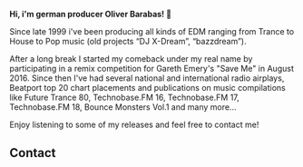 
<Banner />

<Container>

**Hi, i'm german producer Oliver Barabas! 👋**

Since late 1999 i've been producing all kinds of EDM ranging from Trance to House to Pop music (old projects “DJ X-Dream”, “bazzdream”).

After a long break I started my comeback under my real name by participating in a remix competition for Gareth Emery's "Save Me" in August 2016. Since then I've had several national and international radio airplays, Beatport top 20 chart placements and publications on music compilations like <AnchorLink href="#releases" style="color:inherit">Future Trance 80, Technobase.FM 16, Technobase.FM 17, Technobase.FM 18, Bounce Monsters Vol.1</AnchorLink> and many more...

Enjoy listening to some of my <AnchorLink href="#releases" style="color:inherit">releases</AnchorLink> and feel free to <AnchorLink href="#contact" style="color:inherit">contact</AnchorLink> me!

<Releases releases={props.releases} />

<!--<Shows shows={props.shows} />-->

## Contact

<div id="contact" className="text-center">

<Obfuscate email="hello@oliverbarabas.com" style="color:inherit" />

</div>

</Container>
